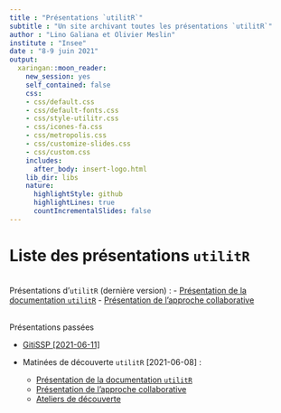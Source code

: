 ```yaml
---
title : "Présentations `utilitR`"
subtitle : "Un site archivant toutes les présentations `utilitR`"
author : "Lino Galiana et Olivier Meslin"
institute : "Insee"
date : "8-9 juin 2021"
output:
  xaringan::moon_reader:
    new_session: yes
    self_contained: false
    css:
    - css/default.css
    - css/default-fonts.css
    - css/style-utilitr.css
    - css/icones-fa.css
    - css/metropolis.css
    - css/customize-slides.css
    - css/custom.css
    includes:
      after_body: insert-logo.html
    lib_dir: libs
    nature:
      highlightStyle: github
      highlightLines: true
      countIncrementalSlides: false
---
```



# Liste des présentations `utilitR`

<br> Présentations d'`utilitR` (dernière version) :
- [Présentation de la documentation `utilitR`](./documentation.html)
- [Présentation de l'approche collaborative](./colaboratif.html)

<br> Présentations passées

* [GitiSSP [2021-06-11]](./archives/gitissp.html)


* Matinées de découverte `utilitR` [2021-06-08] :
  * [Présentation de la documentation `utilitR`](./archives/matinees2021/documentation.html)
  * [Présentation de l'approche collaborative](./archives/matinees2021/colaboratif.html)
  * [Ateliers de découverte](./ateliers/index.html)

<!---
* [Présentation imports de fichiers plats et de tableurs](./import_fichiers.html) (script uniquement [ici](./import_fichiers.R))
---->
